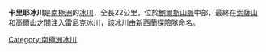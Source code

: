 {{Coord|71|17|S|162|38|E|source:GNIS|display=title}}

'''卡里耶冰川'''是[[南極洲|南極洲]]的[[冰川|冰川]]，全長22公里，位於[[鮑爾斯山脈|鮑爾斯山脈]]中部，最終在[[索薩山|索薩山]]和[[高爾山|高爾山]]之間注入[[雷尼克冰川|雷尼克冰川]]，該冰川由[[新西蘭|新西蘭]]探險隊命名。

{{Antarctica-geo-stub}}
[[Category:南極洲冰川|Category:南極洲冰川]]